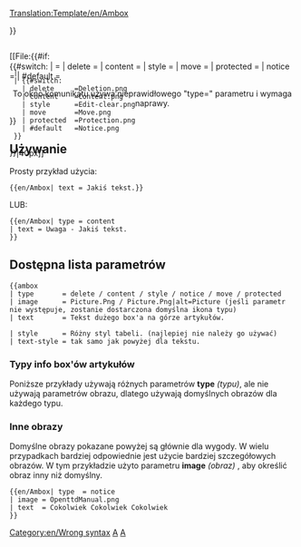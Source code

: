 <noinclude>[[Translation:Template/en/Ambox]]</noinclude><!-- 
      Adaptacja kodu Wiki Ambox

--><noinclude></noinclude><includeonly><div style="{{#IF: {{{style|}}} | {{{style}}} | margin: 0px 10% 0px 10%; border: 1px solid #aaa; border-left: 10px solid {{#switch:{{{type|}}} 
  | delete     =#b22222;
  | content    =#f28500;
  | style      =#f4c430;
  | move       =#9932cc;
  | protected  =#bba;
  | #default   =#1e90ff;
}} padding: 4px 8px; background:#efefef; min-height: 44px;">}}
<div style="position: absolute;">[[File:{{#if:{{{image|}}}
  | {{{image}}}
  | {{#switch:{{{type|}}}
    | delete     =Deletion.png
    | content    =Content.png
    | style      =Edit-clear.png
    | move       =Move.png
    | protected  =Protection.png
    | #default   =Notice.png
  }}
}}|40px]]</div>
<div style="border: none; padding: 2px 2px 2px 62px;">
<span style="{{#IF: {{{text-style|}}} | {{{text-style}}} | }}"> {{{text|}}} </span>
</div></div><!-- 
Wykryj i zgłoś użytkowanie z błędnym parametrem [[Template:Ambox#Article message box types|"type"]]  :
-->{{#switch:{{{type|}}}
|            = <!--Brak typu fed, jest również prawidłowym wejściem --> 
| delete     =
| content    = 
| style      =
| move       =
| protected  =
| notice     =
| #default   = <div style="text-align: center;">To okno komunikatu używa nieprawidłowego "type={{{type|}}}" parametru i wymaga naprawy.</div>[[Category:en/Wrong syntax]]
}}</includeonly><noinclude>

==Używanie==
Prosty przykład użycia:
<pre>
{{en/Ambox| text = Jakiś tekst.}}
</pre>
{{en/Ambox| text = Jakiś tekst.}}

LUB:
<pre>
{{en/Ambox| type = content
| text = Uwaga - Jakiś tekst.
}}
</pre>
{{en/Ambox| type = content | text = Uwaga - Jakiś tekst.}}

== Dostępna lista parametrów==
<pre>
{{ambox
| type       = delete / content / style / notice / move / protected
| image      = Picture.Png / Picture.Png|alt=Picture (jeśli parametr nie występuje, zostanie dostarczona domyślna ikona typu)
| text       = Tekst dużego box'a na górze artykułów.

| style      = Różny styl tabeli. (najlepiej nie należy go używać)
| text-style = tak samo jak powyżej dla tekstu.
</pre>

=== Typy info box'ów artykułów ===

Poniższe przykłady używają różnych parametrów '''type''' ''(typu)'', ale nie używają parametrów obrazu, dlatego używają domyślnych obrazów dla każdego typu.


{{en/Ambox| type  = delete
| text  = type=<u>delete</u> – Błędne z usuwaniem, takie jak {{en/S|zniesienie/Pl}}.
}}
{{en/Ambox| type  = content
| text  = type=<u>content</u> – Niedokładności z treścią, takie jak {{en/S|uwaga/Pl}}.
}}
{{en/Ambox| type  = style
| text  = type=<u>style</u> – Niewłaściwe ze stylem, takie jak {{en/S|czyszczenie/Pl}}.
}}
{{en/Ambox| type  = notice
| text  = type=<u>notice</u> – Powiadomienia o artykułach, takie jak {{en/S|bieżące/Pl}}.
}}
{{en/Ambox| type  = move
| text  = type=<u>move</u> – Scalanie, dzielenie i transwiki, takie jak {{en/S|split}}.
}}
{{en/Ambox| type  = protected
| text  = type=<u>protected</u> – Informacje o ochronie, takie jak {{en/S|Historical}}.
}}

=== Inne obrazy ===

Domyślne obrazy pokazane powyżej są głównie dla wygody. W wielu przypadkach bardziej odpowiednie jest użycie bardziej szczegółowych obrazów. W tym przykładzie użyto parametru '''image''' ''(obraz)'' , aby określić obraz inny niż domyślny.

<pre>{{en/Ambox| type  = notice
| image = OpenttdManual.png
| text  = Cokolwiek Cokolwiek Cokolwiek 
}}</pre>

{{en/Ambox| type  = notice
| image = OpenttdManual.png
| text  = Cokolwiek Cokolwiek Cokolwiek 
}}

<!--[[Category:Templates|A]][[Category:Message boxes|A]]-->[[Category:pl/Szablony|A]][[Category:pl/InfoBox|A]]
</noinclude><!--

  CSS if the option will become available

/* Style okien wiadomości */
table.ambox {
    margin: 0px 10%;   /* 10% = Nie będzie się nakładać z innymi elementami */
    border: 1px solid #aaa; 
    border-left: 10px solid #1e90ff;    /* Default "notice" blue */
    background: #fbfbfb; 
}
table.ambox + table.ambox {   /* Pojedyncza granica między ułożonymi w stos box'ami. */
    margin-top: -1px;
}
.ambox th.mbox-text, 
.ambox td.mbox-text {            /* Komórka treści wiadomości(s) */
    padding: 0.25em 0.5em;       /* 0.5em left/right */
}
.ambox td.mbox-image {           /* Lewa komórka obrazu */
    padding: 2px 0 2px 0.5em;    /* 0.5em left, 0px right */
}
.ambox td.mbox-imageright {      /* Prawa komórka obrazu */
    padding: 2px 0.5em 2px 0;    /* 0px left, 0.5em right */
}

table.ambox-notice {
    border-left: 10px solid #1e90ff;    /* Blue */
}
table.ambox-speedy {
    border-left: 10px solid #b22222;    /* Red */
    background: #fee;                   /* Pink */
}
table.ambox-delete {
    border-left: 10px solid #b22222;    /* Red */
}
table.ambox-content {
    border-left: 10px solid #f28500;    /* Orange */
}
table.ambox-style {
    border-left: 10px solid #f4c430;    /* Yellow */
}
table.ambox-move {
    border-left: 10px solid #9932cc;    /* Purple */
}
table.ambox-protection {
    border-left: 10px solid #bba;       /* Gray-gold */
}
-->